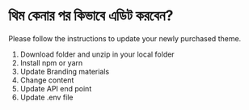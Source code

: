 # থিম কেনার পর কিভাবে এডিট করবেন?

Please follow the instructions to update your newly purchased theme.

1. Download folder and unzip in your local folder
2. Install npm or yarn
3. Update Branding materials
4. Change content
5. Update API end point
6. Update .env file
